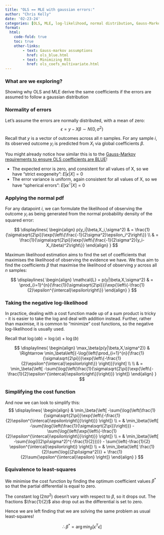```yaml
---
title: "OLS == MLE with gaussian errors:"
author: "Chris Kelly"
date: '02-23-24'
categories: [OLS, MLE, log-likelihood, normal distribution, Gauss-Markov]
format:
  html:
    code-fold: true
    toc: true
    other-links:
        - text: Gauss-markov assumptions
          href: ols_blue.html
        - text: Minimizing RSS
          href: ols_coefs_multivariate.html
---
```


::: {.callout-tip}
### What are we exploring?
Showing why OLS and MLE derive the same coefficients if the errors are assumed to follow a gaussian distribution
:::

### Normality of errors

Let's assume the errors are normally distributed, with a mean of zero:
$$
\epsilon  = y - X\beta \sim N(0,\sigma^2)
$$

:::{.column-margin}
Recall that $y$ is a vector of outcomes across all $n$ samples. For any sample $i$, its observed outcome $y_i$ is predicted from $X_i$ via global coefficients $\beta$.
:::

You might already notice how similar this is to the [Gauss-Markov requirements to ensure OLS coefficients are BLUE](ols_blue.html)!

* The expected error is zero, and consistent for all values of X, so we have "strict exogeneity": $E[\epsilon|X] = 0$
* The error variance is uniform, again consistent for all values of X, so we have "spherical errors": $E[\epsilon\epsilon^{\intercal}|X] = 0$

### Applying the normal pdf

For any datapoint $i$, we can formulate the likelihood of observing the outcome $y_i$ as being generated from the normal probability density of the squared error:

$$
\displaylines{
\begin{align}
p(y_i|\beta,X_i,\sigma^2) 
& = \frac{1}{\sigma\sqrt{2\pi}}\exp{\left\{\frac{-1}{2\sigma^2}\epsilon_i^2\right\}} \\
& = \frac{1}{\sigma\sqrt{2\pi}}\exp{\left\{\frac{-1}{2\sigma^2}(y_i-X_i\beta)^2\right\}}
\end{align}
}
$$

Maximum likelihood estimation aims to find the set of coefficients that maximises the likelihood of observing the evidence we have. We thus aim to find the coefficients $\beta$ that maximise the likelihood of observing $y$ across all $n$ samples:

$$
\displaylines{
\begin{align}
\mathcal{L} = p(y|\beta,X,\sigma^2) 
& = \prod_{i=1}^{n}{\frac{1}{\sigma\sqrt{2\pi}}}\exp{\left\{-\frac{1}{2}\epsilon^{\intercal}\epsilon\right\}}
\end{align}
}
$$


### Taking the negative log-likelihood

In practice, dealing with a cost function made up of a sum product is tricky - it is easier to take the log and deal with addition instead. Further, rather than maximise, it is common to "minimize" cost functions, so the negative log-likelihood is usually used.

:::{.column-margin}
Recall that $\log{\left(ab\right)} = \log{\left(a\right)} + \log{\left(b\right)}$
:::

$$
\displaylines{
\begin{align}
\max_\beta{p(y|\beta,X,\sigma^2)} 
& \Rightarrow \min_\beta\left[{-\log{\left(\prod_{i=1}^{n}{\frac{1}{\sigma\sqrt{2\pi}}}\exp{\left\{-\frac{1}{2}\epsilon^{\intercal}\epsilon\right\}}
\right)}}\right]
\\ \\ & =
\min_\beta{\left[ -\sum{\log{\left(\frac{1}{\sigma\sqrt{2\pi}}\exp{\left\{-\frac{1}{2}\epsilon^{\intercal}\epsilon\right\}}\right)}} \right]}
\end{align}
}
$$

### Simplifying the cost function

And now we can look to simplify this:
$$
\displaylines{
\begin{align}
& \min_\beta{\left[ -\sum{\log{\left(\frac{1}{\sigma\sqrt{2\pi}}\exp{\left\{-\frac{1}{2}\epsilon^{\intercal}\epsilon\right\}}\right)}} \right]}
\\ = & \min_\beta{\left[ -\sum{\log{\left(\frac{1}{\sigma\sqrt{2\pi}}\right)}} -\sum{\log{\left(\exp{\left\{-\frac{1}{2}\epsilon^{\intercal}\epsilon\right\}}\right)}} \right]} 
\\ = & \min_\beta{\left[ -\sum{\log{((2\pi\sigma^2)^{-\frac{1}{2}})}} - \sum{\left(-\frac{1}{2} \epsilon^{\intercal}\epsilon\right)} \right]} 
\\ = & \min_\beta{\left[ \frac{1}{2}\sum{\log{(2\pi\sigma^2)}} + \frac{1}{2}\sum{\epsilon^{\intercal}\epsilon} \right]} 
\end{align}
}
$$

### Equivalence to least-squares

We minimise the cost function by finding the optimum coefficient values $\beta^*$ so that the partial differential is equal to zero.

The constant $\log{(2\pi\sigma^2)}$ doesn't vary with respect to $\beta$, so it drops out. The fractions $\frac{1}{2}$ also drop out as the differential is set to zero. 

Hence we are left finding that we are solving the same problem as usual least-squares!

$$
\therefore \beta^*=\arg\min_\beta{\left[ \epsilon^T\epsilon \right]}
$$